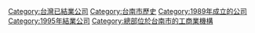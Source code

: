 [[Category:台灣已結業公司|Category:台灣已結業公司]]
[[Category:台南市歷史|Category:台南市歷史]]
[[Category:1989年成立的公司|Category:1989年成立的公司]]
[[Category:1995年結業公司‎|Category:1995年結業公司‎]]
[[Category:總部位於台南市的工商業機構|Category:總部位於台南市的工商業機構]]